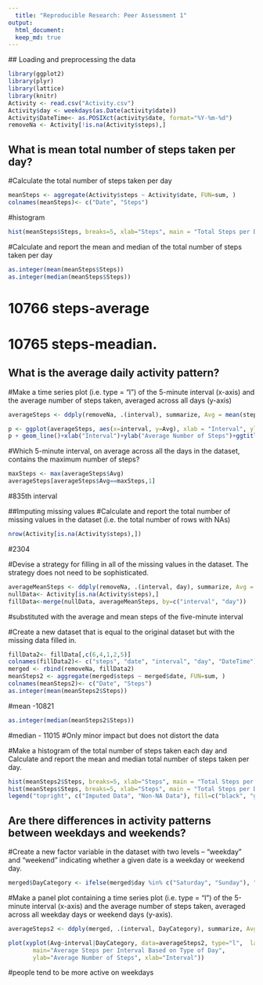 ```yaml
---
  title: "Reproducible Research: Peer Assessment 1"
output: 
  html_document:
  keep_md: true
---
```

  ## Loading and preprocessing the data
```r
library(ggplot2)
library(plyr)
library(lattice) 
library(knitr)
Activity <- read.csv("Activity.csv")
Activity$day <- weekdays(as.Date(activity$date))
Activity$DateTime<- as.POSIXct(activity$date, format="%Y-%m-%d")
removeNa <- Activity[!is.na(Activity$steps),]
```

## What is mean total number of steps taken per day?
#Calculate the total number of steps taken per day
```r
meanSteps <- aggregate(Activity$steps ~ Activity$date, FUN=sum, )
colnames(meanSteps)<- c("Date", "Steps")
```
#histogram
```r
hist(meanSteps$Steps, breaks=5, xlab="Steps", main = "Total Steps per Day")
```
#Calculate and report the mean and median of the total number of steps taken per day
```r
as.integer(mean(meanSteps$Steps))
as.integer(median(meanSteps$Steps))
```
# 10766 steps-average
# 10765 steps-meadian.


## What is the average daily activity pattern?

#Make a time series plot (i.e. type = "l") of the 5-minute interval (x-axis) and the average number of steps taken, averaged across all days (y-axis)
```r
averageSteps <- ddply(removeNa, .(interval), summarize, Avg = mean(steps))

p <- ggplot(averageSteps, aes(x=interval, y=Avg), xlab = "Interval", ylab="Average Number of Steps")
p + geom_line()+xlab("Interval")+ylab("Average Number of Steps")+ggtitle("Average Number of Steps per five-minute Interval")
```
#Which 5-minute interval, on average across all the days in the dataset, contains the maximum number of steps?
```r
maxSteps <- max(averageSteps$Avg)
averageSteps[averageSteps$Avg==maxSteps,1]
```
#835th interval


##Imputing missing values
#Calculate and report the total number of missing values in the dataset (i.e. the total number of rows with NAs)
```r
nrow(Activity[is.na(Activity$steps),])
```
#2304

#Devise a strategy for filling in all of the missing values in the dataset. The strategy does not need to be sophisticated. 
```r
averageMeanSteps <- ddply(removeNa, .(interval, day), summarize, Avg = mean(steps))
nullData<- Activity[is.na(Activity$steps),]
fillData<-merge(nullData, averageMeanSteps, by=c("interval", "day"))
```
#substituted with the average and mean steps of the five-minute interval


#Create a new dataset that is equal to the original dataset but with the missing data filled in.
```r
fillData2<- fillData[,c(6,4,1,2,5)]
colnames(fillData2)<- c("steps", "date", "interval", "day", "DateTime")
merged <- rbind(removeNa, fillData2)
meanSteps2 <- aggregate(merged$steps ~ merged$date, FUN=sum, )
colnames(meanSteps2)<- c("Date", "Steps")
as.integer(mean(meanSteps2$Steps))
```
#mean -10821
```r
as.integer(median(meanSteps2$Steps))
```
#median - 11015
#Only minor impact but does not distort the data

#Make a histogram of the total number of steps taken each day and Calculate and report the mean and median total number of steps taken per day.
```r
hist(meanSteps2$Steps, breaks=5, xlab="Steps", main = "Total Steps per Day with Imputed Data", col="Black")
hist(meanSteps$Steps, breaks=5, xlab="Steps", main = "Total Steps per Day with Imouted Data", col="Grey", add=T)
legend("topright", c("Imputed Data", "Non-NA Data"), fill=c("black", "grey") )
```

## Are there differences in activity patterns between weekdays and weekends?

#Create a new factor variable in the dataset with two levels – “weekday” and “weekend” indicating whether a given date is a weekday or weekend day.
```r

merged$DayCategory <- ifelse(merged$day %in% c("Saturday", "Sunday"), "Weekend", "Weekday")
```
#Make a panel plot containing a time series plot (i.e. type = "l") of the 5-minute interval (x-axis) and the average number of steps taken, averaged across all weekday days or weekend days (y-axis).
```r
averageSteps2 <- ddply(merged, .(interval, DayCategory), summarize, Avg = mean(steps))

plot(xyplot(Avg~interval|DayCategory, data=averageSteps2, type="l",  layout = c(1,2),
       main="Average Steps per Interval Based on Type of Day", 
       ylab="Average Number of Steps", xlab="Interval"))

```
#people tend to be more active on weekdays
